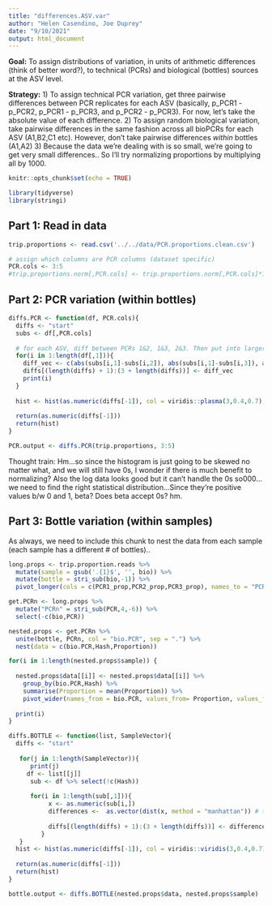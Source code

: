 ```yaml
---
title: "differences.ASV.var"
author: "Helen Casendino, Joe Duprey"
date: "9/10/2021"
output: html_document
---
```


**Goal:** To assign distributions of variation, in units of arithmetic differences (think of better word?), to technical (PCRs) and biological (bottles) sources at the ASV level.

**Strategy:** 
1) To assign technical PCR variation, get three pairwise differences between PCR replicates for each ASV (basically, p_PCR1 - p_PCR2, p_PCR1 - p_PCR3, and p_PCR2 - p_PCR3). For now, let's take the absolute value of each difference.
2) To assign random biological variation, take pairwise differences in the same fashion across all bioPCRs for each ASV (A1,B2,C1 etc). However, don't take pairwise differences *within* bottles (A1,A2)
3) Because the data we're dealing with is so small, we're going to get very small differences.. So I'll try normalizing proportions by multiplying all by 1000. 

```r
knitr::opts_chunk$set(echo = TRUE)
```
```r
library(tidyverse)
library(stringi)
```

## Part 1: Read in data 

```r
trip.proportions <- read.csv('../../data/PCR.proportions.clean.csv')

# assign which columns are PCR columns (dataset specific)
PCR.cols <- 3:5
#trip.proportions.norm[,PCR.cols] <- trip.proportions.norm[,PCR.cols]*1000
```

## Part 2: PCR variation (within bottles)

```r
diffs.PCR <- function(df, PCR.cols){
  diffs <- "start"
  subs <- df[,PCR.cols]
  
  # for each ASV, diff between PCRs 1&2, 1&3, 2&3. Then put into larger vector
  for(i in 1:length(df[,1])){
    diff_vec <- c(abs(subs[i,1]-subs[i,2]), abs(subs[i,1]-subs[i,3]), abs(subs[i,2]-subs[i,3])) 
    diffs[(length(diffs) + 1):(3 + length(diffs))] <- diff_vec
    print(i)
  }
  
  hist <- hist(as.numeric(diffs[-1]), col = viridis::plasma(3,0.4,0.7), main = "PCR Variation", xlab = "Pairwise Differences")
  
  return(as.numeric(diffs[-1]))
  return(hist)
}

PCR.output <- diffs.PCR(trip.proportions, 3:5)
```

Thought train: 
Hm...so since the histogram is just going to be skewed no matter what, and we will still have 0s, I wonder if there is much benefit to normalizing? Also the log data looks good but it can't handle the 0s so000...we need to find the right statistical distribution...Since they're positive values b/w 0 and 1, beta? Does beta accept 0s? hm. 

## Part 3: Bottle variation (within samples)

As always, we need to include this chunk to nest the data from each sample (each sample has a different # of bottles)..

```r
long.props <- trip.proportion.reads %>% 
  mutate(sample = gsub('.{1}$', '', bio)) %>% 
  mutate(bottle = stri_sub(bio,-1)) %>% 
  pivot_longer(cols = c(PCR1_prop,PCR2_prop,PCR3_prop), names_to = "PCR", values_to = "Proportion")

get.PCRn <- long.props %>% 
  mutate("PCRn" = stri_sub(PCR,4,-6)) %>% 
  select(-c(bio,PCR))

nested.props <- get.PCRn %>% 
  unite(bottle, PCRn, col = "bio.PCR", sep = ".") %>% 
  nest(data = c(bio.PCR,Hash,Proportion))

for(i in 1:length(nested.props$sample)) {
  
  nested.props$data[[i]] <- nested.props$data[[i]] %>% 
    group_by(bio.PCR,Hash) %>% 
    summarise(Proportion = mean(Proportion)) %>%  
    pivot_wider(names_from = bio.PCR, values_from= Proportion, values_fill = 0) 
  
  print(i)
}
```

```r
diffs.BOTTLE <- function(list, SampleVector){
  diffs <- "start"
  
   for(j in 1:length(SampleVector)){
      print(j)
     df <- list[[j]]
      sub <- df %>% select(!c(Hash))
      
      for(i in 1:length(sub[,1])){
           x <- as.numeric(sub[i,])
           differences <-  as.vector(dist(x, method = "manhattan")) # then subset somehow (for 3x bottles, must remove elements 1,2,9,22,23,27,34,35,36..what's the equation to get these hmmm)
      
           diffs[(length(diffs) + 1):(3 + length(diffs))] <- differences
         }
   }
  hist <- hist(as.numeric(diffs[-1]), col = viridis::viridis(3,0.4,0.7), main = "Bottle Variation", xlab = "Pairwise Differences")
  
  return(as.numeric(diffs[-1]))
  return(hist)
}

bottle.output <- diffs.BOTTLE(nested.props$data, nested.props$sample)
``` 







